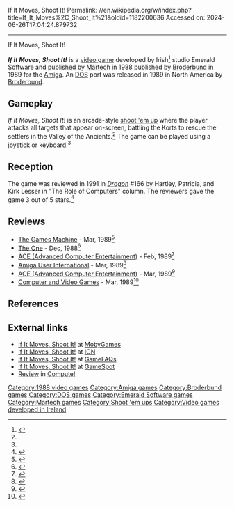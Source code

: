 If It Moves, Shoot It!
Permalink: //en.wikipedia.org/w/index.php?title=If_It_Moves%2C_Shoot_It%21&oldid=1182200636
Accessed on: 2024-06-26T17:04:24.879732



------
If It Moves, Shoot It!
{{short description|1989 video game}}
{{Infobox video game
|title          = If It Moves, Shoot It!
|collapsible    =
|state          =
|image          = If It Moves, Shoot It!.jpg
|caption        =
|developer      = [[Emerald Software]]
|publisher      = [[Martech]] (Amiga)<br/>[[Broderbund]] (DOS)
|engine         =
|released       = '''1988:''' Amiga<br/>'''1989:''' DOS
|genre          = [[Shoot 'em up]]
|modes          =
|platforms      = [[DOS]], [[Amiga]]
}}

'''''If It Moves, Shoot It!''''' is a [[video game]] developed by Irish<ref>{{Cite web |url=https://www.mobygames.com/company/emerald-software-ltd |title=Emerald Software LTD}}</ref> studio Emerald Software and published by [[Martech]] in 1988 published by [[Broderbund]] in 1989 for the [[Amiga]]. An [[DOS]] port was released in 1989 in North America by [[Broderbund]].

==Gameplay==
''If It Moves, Shoot It!'' is an arcade-style [[shoot 'em up]] where the player attacks all targets that appear on-screen, battling the Korts to rescue the settlers in the Valley of the Ancients.<ref name="Dragon166"/> The game can be played using a joystick or keyboard.<ref name="Dragon166" />

==Reception==
The game was reviewed in 1991 in ''[[Dragon (magazine)|Dragon]]'' #166 by Hartley, Patricia, and Kirk Lesser in "The Role of Computers" column. The reviewers gave the game 3 out of 5 stars.<ref name="Dragon166">{{cite journal |title=The Role of Computers |last1=Lesser |last2=Lesser |last3=Lesser |first1=Hartley |first2=Patricia |first3=Kirk |journal=Dragon |issue=166 |date=February 1991 |pages=31–36}}</ref>

==Reviews==
*[[The Games Machine]] - Mar, 1989<ref>{{cite web |url=https://archive.org/details/thegamesmachine-magazine-16/page/n59/mode/2up |title=The Games Machine Magazine Issue 16}}</ref>
*[[The One (magazine)|The One]] - Dec, 1988<ref>{{cite web |url=https://archive.org/details/theone-magazine-03/page/n74/mode/2up |title=TheOne Magazine Issue 03 |date=December 1988}}</ref>
*[[ACE (Advanced Computer Entertainment)]] - Feb, 1989<ref>{{cite web |url=https://archive.org/details/ace-magazine-17/page/n60/mode/2up |title=ACE Magazine Issue 17 |date=February 1989}}</ref>
*[[Amiga User International]] - Mar, 1989<ref>{{cite web |url=http://amr.abime.net/review_7235 |title=Phantom Fighter review from AUI Vol 3 No 3 (Mar 1989) - Amiga Magazine Rack}}</ref>
*[[ACE (Advanced Computer Entertainment)]] - Mar, 1989<ref>{{cite web |url=https://archive.org/details/ace-magazine-18/page/n86/mode/2up |title=ACE Magazine Issue 18 |date=March 1989}}</ref>
*[[Computer and Video Games]] - Mar, 1989<ref>{{cite web |url=https://archive.org/details/cvg-magazine-089/page/n39/mode/2up |title=CVG Magazine Issue 089 |date=March 1989}}</ref>

==References==
{{reflist}}

==External links==
*[http://www.mobygames.com/game/if-it-moves-shoot-it If It Moves, Shoot It!] at [[MobyGames]]
*[https://web.archive.org/web/20070602110925/http://pc.ign.com/objects/837/837211.html If It Moves, Shoot It!] at [[IGN]]
*[http://www.gamefaqs.com/computer/doswin/data/935826.html If It Moves, Shoot It!] at [[GameFAQs]]
*[http://www.gamespot.com/pc/action/ifitmovesshootit/index.html If It Moves, Shoot It!] at [[GameSpot]]
*[https://archive.org/details/1990-03-compute-magazine/page/n153/mode/2up Review] in [[Compute!]]

[[Category:1988 video games]]
[[Category:Amiga games]]
[[Category:Broderbund games]]
[[Category:DOS games]]
[[Category:Emerald Software games]]
[[Category:Martech games]]
[[Category:Shoot 'em ups]]
[[Category:Video games developed in Ireland]]


{{Videogame-stub}}